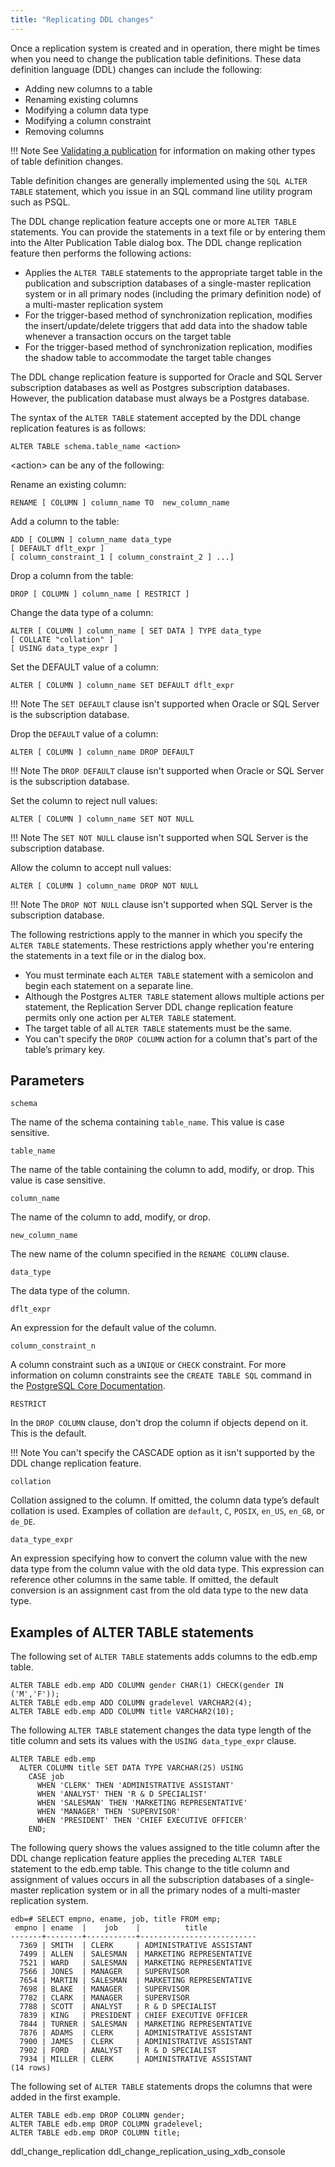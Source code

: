 ```yaml
---
title: "Replicating DDL changes"
---
```


<div id="replicating_ddl_changes" class="registered_link"></div>

Once a replication system is created and in operation, there might be times when you need to change the publication table definitions. These data definition language (DDL) changes can include the following:

-   Adding new columns to a table
-   Renaming existing columns
-   Modifying a column data type
-   Modifying a column constraint
-   Removing columns

!!! Note
    See [Validating a publication](../06_managing_publication/05_validating_publication/#validating_publication) for information on making other types of table definition changes.

Table definition changes are generally implemented using the `SQL ALTER TABLE` statement, which you issue in an SQL command line utility program such as PSQL.

The DDL change replication feature accepts one or more `ALTER TABLE` statements. You can provide the statements in a text file or by entering them into the Alter Publication Table dialog box. The DDL change replication feature then performs the following actions:

-   Applies the `ALTER TABLE` statements to the appropriate target table in the publication and subscription databases of a single-master replication system or in all primary nodes (including the primary definition node) of a multi-master replication system
-   For the trigger-based method of synchronization replication, modifies the insert/update/delete triggers that add data into the shadow table whenever a transaction occurs on the target table
-   For the trigger-based method of synchronization replication, modifies the shadow table to accommodate the target table changes

The DDL change replication feature is supported for Oracle and SQL Server subscription databases as well as Postgres subscription databases. However, the publication database must always be a Postgres database.

The syntax of the `ALTER TABLE` statement accepted by the DDL change replication features is as follows:

```text
ALTER TABLE schema.table_name <action>
```

&lt;action&gt; can be any of the following:

Rename an existing column:

```text
RENAME [ COLUMN ] column_name TO  new_column_name
```

Add a column to the table:

```text
ADD [ COLUMN ] column_name data_type
[ DEFAULT dflt_expr ]
[ column_constraint_1 [ column_constraint_2 ] ...]
```

Drop a column from the table:

```text
DROP [ COLUMN ] column_name [ RESTRICT ]
```

Change the data type of a column:

```text
ALTER [ COLUMN ] column_name [ SET DATA ] TYPE data_type
[ COLLATE "collation" ]
[ USING data_type_expr ]
```

Set the DEFAULT value of a column:

```text
ALTER [ COLUMN ] column_name SET DEFAULT dflt_expr
```

!!! Note
    The `SET DEFAULT` clause isn't supported when Oracle or SQL Server is the subscription database.

Drop the `DEFAULT` value of a column:

```text
ALTER [ COLUMN ] column_name DROP DEFAULT
```

!!! Note
    The `DROP DEFAULT` clause isn't supported when Oracle or SQL Server is the subscription database.

Set the column to reject null values:

```text
ALTER [ COLUMN ] column_name SET NOT NULL
```

!!! Note
    The `SET NOT NULL` clause isn't supported when SQL Server is the subscription database.

Allow the column to accept null values:

```text
ALTER [ COLUMN ] column_name DROP NOT NULL
```

!!! Note
    The `DROP NOT NULL` clause isn't supported when SQL Server is the subscription database.

The following restrictions apply to the manner in which you specify the `ALTER TABLE` statements. These restrictions apply whether you're entering the statements in a text file or in the dialog box.

-   You must terminate each `ALTER TABLE` statement with a semicolon and begin each statement on a separate line.
-   Although the Postgres `ALTER TABLE` statement allows multiple actions per statement, the Replication Server DDL change replication feature permits only one action per `ALTER TABLE` statement.
-   The target table of all `ALTER TABLE` statements must be the same.
-   You can't specify the `DROP COLUMN` action for a column that's part of the table’s primary key.

## Parameters

`schema`

The name of the schema containing `table_name`. This value is case sensitive.

`table_name`

The name of the table containing the column to add, modify, or drop. This value is case sensitive.

`column_name`

The name of the column to add, modify, or drop.

`new_column_name`

The new name of the column specified in the `RENAME COLUMN` clause.

`data_type`

The data type of the column.

`dflt_expr`

An expression for the default value of the column.

`column_constraint_n`

A column constraint such as a `UNIQUE` or `CHECK` constraint. For more information on column constraints see the `CREATE TABLE SQL` command in the [PostgreSQL Core Documentation](https://www.postgresql.org/docs/current/static/sql-createtable.html).

`RESTRICT`

In the `DROP COLUMN` clause, don't drop the column if objects depend on it. This is the default. 

!!! Note
  You can't specify the CASCADE option as it isn't supported by the DDL change replication feature.

`collation`

Collation assigned to the column. If omitted, the column data type’s default collation is used. Examples of collation are `default`, `C`, `POSIX`, `en_US`, `en_GB`, or `de_DE`.

`data_type_expr`

An expression specifying how to convert the column value with the new data type from the column value with the old data type. This expression can reference other columns in the same table. If omitted, the default conversion is an assignment cast from the old data type to the new data type.

## Examples of ALTER TABLE statements

The following set of `ALTER TABLE` statements adds columns to the edb.emp table.

```text
ALTER TABLE edb.emp ADD COLUMN gender CHAR(1) CHECK(gender IN ('M','F'));
ALTER TABLE edb.emp ADD COLUMN gradelevel VARCHAR2(4);
ALTER TABLE edb.emp ADD COLUMN title VARCHAR2(10);
```

The following `ALTER TABLE` statement changes the data type length of the title column and sets its values with the `USING data_type_expr` clause.

```text
ALTER TABLE edb.emp
  ALTER COLUMN title SET DATA TYPE VARCHAR(25) USING
    CASE job
      WHEN 'CLERK' THEN 'ADMINISTRATIVE ASSISTANT'
      WHEN 'ANALYST' THEN 'R & D SPECIALIST'
      WHEN 'SALESMAN' THEN 'MARKETING REPRESENTATIVE'
      WHEN 'MANAGER' THEN 'SUPERVISOR'
      WHEN 'PRESIDENT' THEN 'CHIEF EXECUTIVE OFFICER'
    END;
```

The following query shows the values assigned to the title column after the DDL change replication feature applies the preceding `ALTER TABLE` statement to the edb.emp table. This change to the title column and assignment of values occurs in all the subscription databases of a single-master replication system or in all the primary nodes of a multi-master replication system.

```text
edb=# SELECT empno, ename, job, title FROM emp;
 empno | ename  |    job    |          title
-------+--------+-----------+--------------------------
  7369 | SMITH  | CLERK     | ADMINISTRATIVE ASSISTANT
  7499 | ALLEN  | SALESMAN  | MARKETING REPRESENTATIVE
  7521 | WARD   | SALESMAN  | MARKETING REPRESENTATIVE
  7566 | JONES  | MANAGER   | SUPERVISOR
  7654 | MARTIN | SALESMAN  | MARKETING REPRESENTATIVE
  7698 | BLAKE  | MANAGER   | SUPERVISOR
  7782 | CLARK  | MANAGER   | SUPERVISOR
  7788 | SCOTT  | ANALYST   | R & D SPECIALIST
  7839 | KING   | PRESIDENT | CHIEF EXECUTIVE OFFICER
  7844 | TURNER | SALESMAN  | MARKETING REPRESENTATIVE
  7876 | ADAMS  | CLERK     | ADMINISTRATIVE ASSISTANT
  7900 | JAMES  | CLERK     | ADMINISTRATIVE ASSISTANT
  7902 | FORD   | ANALYST   | R & D SPECIALIST
  7934 | MILLER | CLERK     | ADMINISTRATIVE ASSISTANT
(14 rows)
```

The following set of `ALTER TABLE` statements drops the columns that were added in the first example.

```text
ALTER TABLE edb.emp DROP COLUMN gender;
ALTER TABLE edb.emp DROP COLUMN gradelevel;
ALTER TABLE edb.emp DROP COLUMN title;
```

<div class="toctree" maxdepth="3">

ddl_change_replication ddl_change_replication_using_xdb_console

</div>
